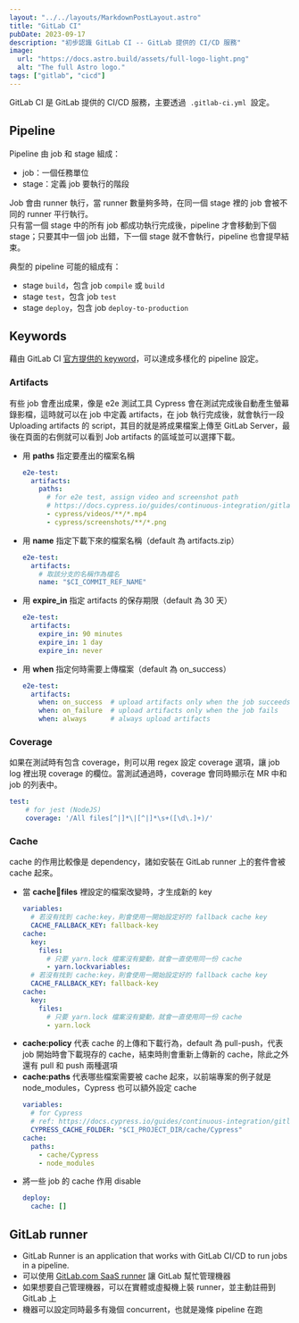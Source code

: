```yaml
---
layout: "../../layouts/MarkdownPostLayout.astro"
title: "GitLab CI"
pubDate: 2023-09-17
description: "初步認識 GitLab CI -- GitLab 提供的 CI/CD 服務"
image:
  url: "https://docs.astro.build/assets/full-logo-light.png"
  alt: "The full Astro logo."
tags: ["gitlab", "cicd"]
---
```


GitLab CI 是 GitLab 提供的 CI/CD 服務，主要透過  `.gitlab-ci.yml`  設定。

## Pipeline

Pipeline 由 job 和 stage 組成：

- job：一個任務單位
- stage：定義 job 要執行的階段

Job 會由 runner 執行，當 runner 數量夠多時，在同一個 stage 裡的 job 會被不同的 runner 平行執行。  
只有當一個 stage 中的所有 job 都成功執行完成後，pipeline 才會移動到下個 stage；只要其中一個 job 出錯，下一個 stage 就不會執行，pipeline 也會提早結束。

典型的 pipeline 可能的組成有：

- stage `build`，包含 job `compile` 或 `build`
- stage `test`，包含 job `test`
- stage `deploy`，包含 job `deploy-to-production`

## Keywords

藉由 GitLab CI [官方提供的 keyword](https://docs.gitlab.com/ee/ci/yaml/)，可以達成多樣化的 pipeline 設定。

### Artifacts

有些 job 會產出成果，像是 e2e 測試工具 Cypress 會在測試完成後自動產生螢幕錄影檔，這時就可以在 job 中定義 artifacts，在 job 執行完成後，就會執行一段 Uploading artifacts 的 script，其目的就是將成果檔案上傳至 GitLab Server，最後在頁面的右側就可以看到 Job artifacts 的區域並可以選擇下載。

- 用 **paths** 指定要產出的檔案名稱
  ```yaml
  e2e-test:
    artifacts:
      paths:
        # for e2e test, assign video and screenshot path
        # https://docs.cypress.io/guides/continuous-integration/gitlab-ci
        - cypress/videos/**/*.mp4
        - cypress/screenshots/**/*.png
  ```
- 用 **name** 指定下載下來的檔案名稱（default 為 artifacts.zip）
  ```yml
  e2e-test:
    artifacts:
      # 取該分支的名稱作為檔名
      name: "$CI_COMMIT_REF_NAME"
  ```
- 用 **expire_in** 指定 artifacts 的保存期限（default 為 30 天）
  ```yml
  e2e-test:
    artifacts:
      expire_in: 90 minutes
      expire_in: 1 day
      expire_in: never
  ```
- 用 **when** 指定何時需要上傳檔案（default 為 on_success）
  ```yml
  e2e-test:
    artifacts:
      when: on_success  # upload artifacts only when the job succeeds
      when: on_failure  # upload artifacts only when the job fails
      when: always      # always upload artifacts
  ```

### Coverage

如果在測試時有包含 coverage，則可以用 regex 設定 coverage 選項，讓 job log 裡出現 coverage 的欄位。當測試通過時，coverage 會同時顯示在 MR 中和 job 的列表中。

```yml
test:
	# for jest (NodeJS)
	coverage: '/All files[^|]*\|[^|]*\s+([\d\.]+)/'
```

### Cache

cache 的作用比較像是 dependency，諸如安裝在 GitLab runner 上的套件會被 cache 起來。

- 當 **cache:key:files** 裡設定的檔案改變時，才生成新的 key
  ```yml
  variables:
    # 若沒有找到 cache:key，則會使用一開始設定好的 fallback cache key
    CACHE_FALLBACK_KEY: fallback-key
  cache:
    key:
      files:
        # 只要 yarn.lock 檔案沒有變動，就會一直使用同一份 cache
        - yarn.lockvariables:
    # 若沒有找到 cache:key，則會使用一開始設定好的 fallback cache key
    CACHE_FALLBACK_KEY: fallback-key
  cache:
    key:
      files:
        # 只要 yarn.lock 檔案沒有變動，就會一直使用同一份 cache
        - yarn.lock
  ```
- **cache:policy** 代表 cache 的上傳和下載行為，default 為 pull-push，代表 job 開始時會下載現存的 cache，結束時則會重新上傳新的 cache，除此之外還有 pull 和 push 兩種選項
- **cache:paths** 代表哪些檔案需要被 cache 起來，以前端專案的例子就是 node_modules，Cypress 也可以額外設定 cache
  ```yml
  variables:
    # for Cypress
    # ref: https://docs.cypress.io/guides/continuous-integration/gitlab-ci#Parallelization
    CYPRESS_CACHE_FOLDER: "$CI_PROJECT_DIR/cache/Cypress"
  cache:
    paths:
      - cache/Cypress
      - node_modules
  ```
- 將一些 job 的 cache 作用 disable
  ```yml
  deploy:
  	cache: []
  ```

## GitLab runner

- GitLab Runner is an application that works with GitLab CI/CD to run jobs in a pipeline.
- 可以使用 [GitLab.com SaaS runner](https://docs.gitlab.com/ee/ci/runners/index.html) 讓 GitLab 幫忙管理機器
- 如果想要自己管理機器，可以在實體或虛擬機上裝 runner，並主動註冊到 GitLab 上
- 機器可以設定同時最多有幾個 concurrent，也就是幾條 pipeline 在跑

